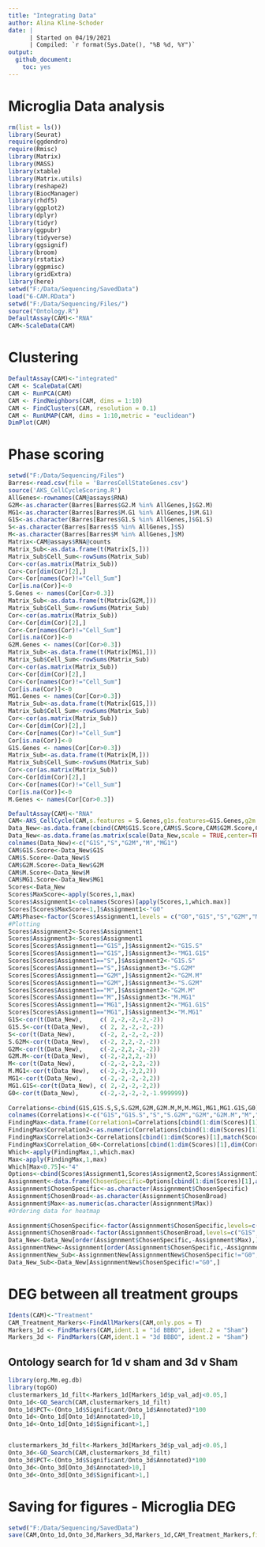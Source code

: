 ```yaml
---
title: "Integrating Data"
author: Alina Kline-Schoder
date: | 
      | Started on 04/19/2021
      | Compiled: `r format(Sys.Date(), "%B %d, %Y")`
output:
  github_document:
    toc: yes
---
```

# Microglia Data analysis

```r
rm(list = ls())
library(Seurat)
require(ggdendro)
require(Rmisc)
library(Matrix)
library(MASS)
library(xtable)
library(Matrix.utils)
library(reshape2)
library(BiocManager)
library(rhdf5)
library(ggplot2)
library(dplyr)
library(tidyr)
library(ggpubr)
library(tidyverse)
library(ggsignif)
library(broom)
library(rstatix)
library(ggpmisc)
library(gridExtra)
library(here)
setwd("F:/Data/Sequencing/SavedData")
load("6-CAM.RData")
setwd("F:/Data/Sequencing/Files/")
source("Ontology.R")
DefaultAssay(CAM)<-"RNA"
CAM<-ScaleData(CAM)

```
  
# Clustering
```r
DefaultAssay(CAM)<-"integrated"
CAM <- ScaleData(CAM)
CAM <- RunPCA(CAM)
CAM <- FindNeighbors(CAM, dims = 1:10)
CAM <- FindClusters(CAM, resolution = 0.1)
CAM <- RunUMAP(CAM, dims = 1:10,metric = "euclidean")
DimPlot(CAM)
```

# Phase scoring
```r
setwd("F:/Data/Sequencing/Files")
Barres<-read.csv(file = 'BarresCellStateGenes.csv')
source('AKS_CellCycleScoring.R')
AllGenes<-rownames(CAM@assays$RNA)
G2M<-as.character(Barres[Barres$G2.M %in% AllGenes,]$G2.M)
MG1<-as.character(Barres[Barres$M.G1 %in% AllGenes,]$M.G1)
G1S<-as.character(Barres[Barres$G1.S %in% AllGenes,]$G1.S)
S<-as.character(Barres[Barres$S %in% AllGenes,]$S)
M<-as.character(Barres[Barres$M %in% AllGenes,]$M)
Matrix<-CAM@assays$RNA@counts
Matrix_Sub<-as.data.frame(t(Matrix[S,]))
Matrix_Sub$Cell_Sum<-rowSums(Matrix_Sub)
Cor<-cor(as.matrix(Matrix_Sub))
Cor<-Cor[dim(Cor)[2],]
Cor<-Cor[names(Cor)!="Cell_Sum"]
Cor[is.na(Cor)]<-0
S.Genes <- names(Cor[Cor>0.3])
Matrix_Sub<-as.data.frame(t(Matrix[G2M,]))
Matrix_Sub$Cell_Sum<-rowSums(Matrix_Sub)
Cor<-cor(as.matrix(Matrix_Sub))
Cor<-Cor[dim(Cor)[2],]
Cor<-Cor[names(Cor)!="Cell_Sum"]
Cor[is.na(Cor)]<-0
G2M.Genes <- names(Cor[Cor>0.3])
Matrix_Sub<-as.data.frame(t(Matrix[MG1,]))
Matrix_Sub$Cell_Sum<-rowSums(Matrix_Sub)
Cor<-cor(as.matrix(Matrix_Sub))
Cor<-Cor[dim(Cor)[2],]
Cor<-Cor[names(Cor)!="Cell_Sum"]
Cor[is.na(Cor)]<-0
MG1.Genes <- names(Cor[Cor>0.3])
Matrix_Sub<-as.data.frame(t(Matrix[G1S,]))
Matrix_Sub$Cell_Sum<-rowSums(Matrix_Sub)
Cor<-cor(as.matrix(Matrix_Sub))
Cor<-Cor[dim(Cor)[2],]
Cor<-Cor[names(Cor)!="Cell_Sum"]
Cor[is.na(Cor)]<-0
G1S.Genes <- names(Cor[Cor>0.3])
Matrix_Sub<-as.data.frame(t(Matrix[M,]))
Matrix_Sub$Cell_Sum<-rowSums(Matrix_Sub)
Cor<-cor(as.matrix(Matrix_Sub))
Cor<-Cor[dim(Cor)[2],]
Cor<-Cor[names(Cor)!="Cell_Sum"]
Cor[is.na(Cor)]<-0
M.Genes <- names(Cor[Cor>0.3])

DefaultAssay(CAM)<-"RNA"
CAM<-AKS_CellCycle(CAM,s.features = S.Genes,g1s.features=G1S.Genes,g2m.features = G2M.Genes,m.features = M.Genes,mg1.features = MG1.Genes)
Data_New<-as.data.frame(cbind(CAM$G1S.Score,CAM$S.Score,CAM$G2M.Score,CAM$M.Score,CAM$MG1.Score))
Data_New<-as.data.frame(as.matrix(scale(Data_New,scale = TRUE,center=TRUE)))
colnames(Data_New)<-c("G1S","S","G2M","M","MG1")
CAM$G1S.Score<-Data_New$G1S
CAM$S.Score<-Data_New$S
CAM$G2M.Score<-Data_New$G2M
CAM$M.Score<-Data_New$M
CAM$MG1.Score<-Data_New$MG1
Scores<-Data_New
Scores$MaxScore<-apply(Scores,1,max)
Scores$Assignment1<-colnames(Scores)[apply(Scores,1,which.max)]
Scores[Scores$MaxScore<1,]$Assignment1<-"G0"
CAM$Phase<-factor(Scores$Assignment1,levels = c("G0","G1S","S","G2M","M","MG1"))
#Plotting
Scores$Assignment2<-Scores$Assignment1
Scores$Assignment3<-Scores$Assignment1
Scores[Scores$Assignment1=="G1S",]$Assignment2<-"G1S.S"
Scores[Scores$Assignment1=="G1S",]$Assignment3<-"MG1.G1S"
Scores[Scores$Assignment1=="S",]$Assignment2<-"G1S.S"
Scores[Scores$Assignment1=="S",]$Assignment3<-"S.G2M"
Scores[Scores$Assignment1=="G2M",]$Assignment2<-"G2M.M"
Scores[Scores$Assignment1=="G2M",]$Assignment3<-"S.G2M"
Scores[Scores$Assignment1=="M",]$Assignment2<-"G2M.M"
Scores[Scores$Assignment1=="M",]$Assignment3<-"M.MG1"
Scores[Scores$Assignment1=="MG1",]$Assignment2<-"MG1.G1S"
Scores[Scores$Assignment1=="MG1",]$Assignment3<-"M.MG1"
G1S<-cor(t(Data_New),     c( 2,-2,-2,-2,-2))
G1S.S<-cor(t(Data_New),   c( 2, 2,-2,-2,-2))
S<-cor(t(Data_New),       c(-2, 2,-2,-2,-2))
S.G2M<-cor(t(Data_New),   c(-2, 2,2,-2,-2))
G2M<-cor(t(Data_New),     c(-2,-2,2,-2,-2))
G2M.M<-cor(t(Data_New),   c(-2,-2,2,2,-2))
M<-cor(t(Data_New),       c(-2,-2,-2,2,-2))
M.MG1<-cor(t(Data_New),   c(-2,-2,-2,2,2))
MG1<-cor(t(Data_New),     c(-2,-2,-2,-2,2))
MG1.G1S<-cor(t(Data_New), c( 2,-2,-2,-2,2))
G0<-cor(t(Data_New),      c(-2,-2,-2,-2,-1.999999))
  
Correlations<-cbind(G1S,G1S.S,S,S.G2M,G2M,G2M.M,M,M.MG1,MG1,MG1.G1S,G0)
colnames(Correlations)<-c("G1S","G1S.S","S","S.G2M","G2M","G2M.M","M","M.MG1","MG1","MG1.G1S","G0")
FindingMax<-data.frame(Correlation1=Correlations[cbind(1:dim(Scores)[1],match(Scores$Assignment1,colnames(Correlations)))])
FindingMax$Correlation2<-as.numeric(Correlations[cbind(1:dim(Scores)[1],match(Scores$Assignment2,colnames(Correlations)))])
FindingMax$Correlation3<-Correlations[cbind(1:dim(Scores)[1],match(Scores$Assignment3,colnames(Correlations)))]
FindingMax$Correlation_G0<-Correlations[cbind(1:dim(Scores)[1],dim(Correlations)[2])]
Which<-apply(FindingMax,1,which.max)
Max<-apply(FindingMax,1,max)
Which[Max<0.75]<-"4"
Options<-cbind(Scores$Assignment1,Scores$Assignment2,Scores$Assignment3,"G0")
Assignnment<-data.frame(ChosenSpecific=Options[cbind(1:dim(Scores)[1],as.numeric(Which))],Max=Max,ChosenBroad=Options[,1])
Assignnment$ChosenSpecific<-as.character(Assignnment$ChosenSpecific)
Assignnment$ChosenBroad<-as.character(Assignnment$ChosenBroad)
Assignnment$Max<-as.numeric(as.character(Assignnment$Max))
#Ordering data for heatmap
  
Assignnment$ChosenSpecific<-factor(Assignnment$ChosenSpecific,levels=c("MG1.G1S","G1S","G1S.S","S","S.G2M","G2M","G2M.M","M","M.MG1","MG1","G0"))
Assignnment$ChosenBroad<-factor(Assignnment$ChosenBroad,levels=c("G1S","S","G2M","M","MG1","G0"))
Data_New<-Data_New[order(Assignnment$ChosenSpecific,-Assignnment$Max),]
AssignnmentNew<-Assignnment[order(Assignnment$ChosenSpecific,-Assignnment$Max),]
AssignnmentNew_Sub<-AssignnmentNew[AssignnmentNew$ChosenSpecific!="G0",]
Data_New_Sub<-Data_New[AssignnmentNew$ChosenSpecific!="G0",]
```


# DEG between all treatment groups
```r
Idents(CAM)<-"Treatment"
CAM_Treatment_Markers<-FindAllMarkers(CAM,only.pos = T)
Markers_1d <- FindMarkers(CAM,ident.1 = "1d BBBO", ident.2 = "Sham")
Markers_3d <- FindMarkers(CAM,ident.1 = "3d BBBO", ident.2 = "Sham")
```

## Ontology search for 1d v sham and 3d v Sham
```r
library(org.Mm.eg.db)
library(topGO)
clustermarkers_1d_filt<-Markers_1d[Markers_1d$p_val_adj<0.05,]
Onto_1d<-GO_Search(CAM,clustermarkers_1d_filt)
Onto_1d$PCT<-(Onto_1d$Significant/Onto_1d$Annotated)*100
Onto_1d<-Onto_1d[Onto_1d$Annotated>10,]
Onto_1d<-Onto_1d[Onto_1d$Significant>1,]


clustermarkers_3d_filt<-Markers_3d[Markers_3d$p_val_adj<0.05,]
Onto_3d<-GO_Search(CAM,clustermarkers_3d_filt)
Onto_3d$PCT<-(Onto_3d$Significant/Onto_3d$Annotated)*100
Onto_3d<-Onto_3d[Onto_3d$Annotated>10,]
Onto_3d<-Onto_3d[Onto_3d$Significant>1,]
```


# Saving for figures - Microglia DEG
```r
setwd("F:/Data/Sequencing/SavedData")
save(CAM,Onto_1d,Onto_3d,Markers_3d,Markers_1d,CAM_Treatment_Markers,file="7-CAMFigure.RData")
```